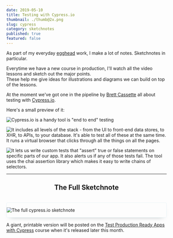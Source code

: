 ```yaml
---
date: 2019-05-10
title: Testing with Cypress.io
thumbnail: ./thumb@2x.png
slug: cypress
category: sketchnotes
published: true
featured: false
---
```


<div style ={{ maxWidth: '660px', margin: '0 auto' }}>

As part of my everyday [egghead](https://egghead.io) work, I make a lot of notes. Sketchnotes in particular.

Everytime we have a new course in production, I'll watch all the video lessons and sketch out the major points.  
These help me give ideas for illustrations and diagrams we can build on top of the lessons. 

At the moment we've got one in the pipeline by [Brett Cassette](http://twitter.com/brettcassette) all about testing with [Cypress.io](https://www.cypress.io/).

Here's a small preview of it:

![Cypress.io is a handy tool is "end to end" testing](./CyTesting01@2x.png)

![It includes all levels of the stack - from the UI to front-end data stores, to XHR, to APIs, to your database. It's able to test all of these at the same time. It runs a virtual browser that clicks through all the things on all the pages.](./CyTesting02@2x.png)

![It lets us write custom tests that "assert" true or false statements on specific parts of our app. It also alerts us if any of those tests fail. The tool uses the chai assertion library which makes it easy to write chains of selectors.](./CyTesting03@2x.png)

---

<h2 style="text-align: center;">The Full Sketchnote</h2>

<br />

<div style="border: 1px solid #e8f3f7; box-sizing: border-box; border-radius: 4px;
  box-shadow: 0px 8px 16px -12px rgba(120, 134, 138, 0.75);">

![The full cypress.io sketchnote](./Cypress_Sketchnotes.png)

</div>

A giant, printable version will be posted on the [Test Production Ready Apps with Cypress](https://egghead.io/courses/test-production-ready-apps-with-cypress) course when it's released later this month.

</div>
